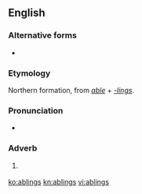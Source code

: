==English==

===Alternative forms===
* {{l|en|ablins}}

===Etymology===
Northern formation, from ''[[able]]'' + ''[[-lings]]''.

===Pronunciation===
* {{IPA|/ˈeɪblɪnz/|lang=en}}

===Adverb===
{{en-adv|-}}

# {{lb|en|British|dialectal}} {{alternative form of|aiblins|lang=en}}

[[ko:ablings]]
[[kn:ablings]]
[[vi:ablings]]